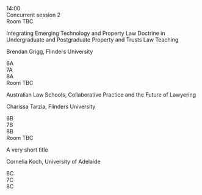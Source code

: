 
<div className="ProgramLineItem">
    <div className="cpTime">
        14:00
    </div>
    <div className="cpItems">
        <div className="cpSingleEntry titleEntry">
            <div className="cpBigTitleText">
            Concurrent session 2
            </div>
        </div>
        <div className="cpSessionColumns">
            <div className="cpSessionColumn">
                <div className="cpRoom">
                    Room TBC
                </div>
                <div className="cpColumnEntry">
                    <p className="cpLittleTitleText">
                        Integrating Emerging Technology and Property Law Doctrine in Undergraduate and Postgraduate Property and Trusts Law Teaching
                    </p>
                    <p className="cpLevel3Text">Brendan Grigg, Flinders University</p>
                    <LearnButton learnURL="something" />
                </div>
                <div className="cpColumnEntry">
                    6A
                </div>
                <div className="cpColumnEntry">
                    7A
                </div>
                <div className="cpColumnEntry">
                    8A
                </div>
            </div>
            <div className="cpSessionColumn">
                <div className="cpRoom">
                    Room TBC
                </div>
                <div className="cpColumnEntry">
                    <p className="cpLittleTitleText">
                    Australian Law Schools, Collaborative Practice and the Future of Lawyering
                    </p>
                    <p className="cpLevel3Text">Charissa Tarzia, Flinders University</p>
                    <LearnButton learnURL="something" />
                </div>
                <div className="cpColumnEntry">
                    6B
                </div>
                <div className="cpColumnEntry">
                    7B
                </div>
                <div className="cpColumnEntry">
                    8B
                </div>
            </div>
            <div className="cpSessionColumn">
                <div className="cpRoom">
                    Room TBC
                </div>
                <div className="cpColumnEntry">
                    <p className="cpLittleTitleText">
                    A very short title
                    </p>
                    <p className="cpLevel3Text">Cornelia Koch, University of Adelaide </p>
                    <LearnButton learnURL="something" />
                </div>
                <div className="cpColumnEntry">
                    6C
                </div>
                <div className="cpColumnEntry">
                    7C
                </div>
                <div className="cpColumnEntry">
                    8C
                </div>
            </div>
        </div>
    </div>
</div>